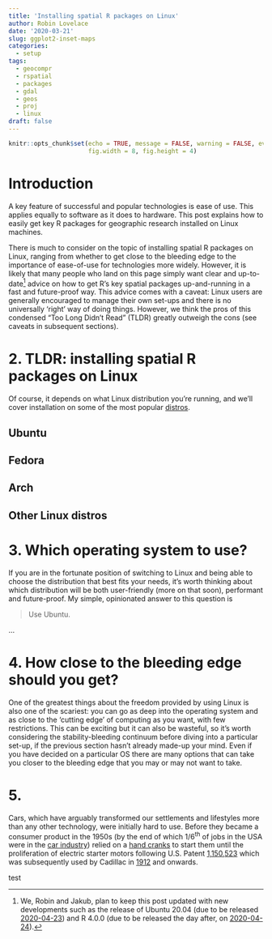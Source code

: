 ```yaml
---
title: 'Installing spatial R packages on Linux'
author: Robin Lovelace
date: '2020-03-21'
slug: ggplot2-inset-maps
categories:
  - setup
tags:
  - geocompr
  - rspatial
  - packages
  - gdal
  - geos
  - proj
  - linux
draft: false
---
```


```r
knitr::opts_chunk$set(echo = TRUE, message = FALSE, warning = FALSE, eval = TRUE,
                      fig.width = 8, fig.height = 4)
```

# Introduction

A key feature of successful and popular technologies is ease of use.
This applies equally to software as it does to hardware.
This post explains how to easily get key R packages for geographic research installed on Linux machines.

There is much to consider on the topic of installing spatial R packages on Linux, ranging from whether to get close to the bleeding edge to the importance of ease-of-use for technologies more widely.
However, it is likely that many people who land on this page simply want clear and up-to-date^[
We, Robin and Jakub, plan to keep this post updated with new developments such as the release of Ubuntu 20.04 (due to be released [2020-04-23](https://itsfoss.com/ubuntu-20-04-release-features/)) and R 4.0.0 (due to be released the day after, on [2020-04-24](https://developer.r-project.org/)).
]
advice on how to get R's key spatial packages up-and-running in a fast and future-proof way.
This advice comes with a caveat: Linux users are generally encouraged to manage their own set-ups and there is no universally 'right' way of doing things.
However, we think the pros of this condensed "Too Long Didn't Read" (TLDR) greatly outweigh the cons (see caveats in subsequent sections).

# 2. TLDR: installing spatial R packages on Linux

Of course, it depends on what Linux distribution you're running, and we'll cover installation on some of the most popular [distros](https://distrowatch.com/).

## Ubuntu

## Fedora

## Arch

## Other Linux distros

# 3. Which operating system to use?

If you are in the fortunate position of switching to Linux and being able to choose the distribution that best fits your needs, it's worth thinking about which distribution will be both user-friendly (more on that soon), performant and future-proof.
My simple, opinionated answer to this question is

> Use Ubuntu.

...

# 4. How close to the bleeding edge should you get?

One of the greatest things about the freedom provided by using Linux is also one of the scariest:
you can go as deep into the operating system and as close to the 'cutting edge' of computing as you want, with few restrictions.
This can be exciting but it can also be wasteful, so it's worth considering the stability-bleeding continuum before diving into a particular set-up, if the previous section hasn't already made-up your mind.
Even if you have decided on a particular OS there are many options that can take you closer to the bleeding edge that you may or may not want to take.

# 5. 



Cars, which have arguably transformed our settlements and lifestyles more than any other technology, were initially hard to use.
Before they became a consumer product in the 1950s (by the end of which 1/6^th^ of jobs in the USA were in the [car industry](https://en.wikipedia.org/wiki/1950s_American_automobile_culture)) relied on a [hand cranks](https://www.youtube.com/watch?v=iFd8uo7ogpM) to start them until the proliferation of electric starter motors following U.S. Patent [1,150,523](https://patents.google.com/patent/US1150523) which was subsequently used by Cadillac in [1912](https://www.hemmings.com/blog/2012/02/27/the-accident-that-started-it-all/) and onwards.


test
